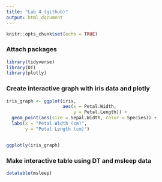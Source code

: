 ```yaml
---
title: "Lab 4 (github)"
output: html_document
---
```


```r
knitr::opts_chunk$set(echo = TRUE)
```

### Attach packages
```r
library(tidyverse)
library(DT)
library(plotly)
```

### Create interactive graph with iris data and plotly
```r
iris_graph <- ggplot(iris,
                     aes(x = Petal.Width,
                         y = Petal.Length)) +
  geom_point(aes(size = Sepal.Width, color = Species)) +
  labs(x = "Petal Width (cm)",
       y = "Petal Length (cm)")


ggplotly(iris_graph)
```


### Make interactive table using DT and msleep data
```r
datatable(msleep)
```




